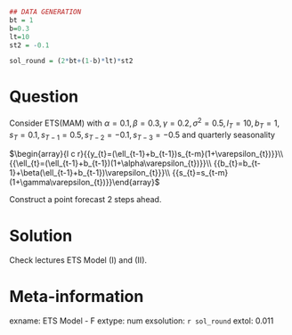 ```r
## DATA GENERATION
bt = 1
b=0.3
lt=10
st2 = -0.1

sol_round = (2*bt+(1-b)*lt)*st2

```


Question
========

Consider ETS(MAM) with $\alpha=0.1, \beta=0.3, \gamma=0.2, \sigma^2=0.5, l_T = 10, b_T = 1, s_{T} = 0.1, s_{T-1} = 0.5, s_{T-2} = -0.1, s_{T-3} = -0.5$ and quarterly seasonality

$\begin{array}{l c r}{{y_{t}=(\ell_{t-1}+b_{t-1})s_{t-m}(1+\varepsilon_{t})}}\\ {{\ell_{t}=(\ell_{t-1}+b_{t-1})(1+\alpha\varepsilon_{t})}}\\ {{b_{t}=b_{t-1}+\beta(\ell_{t-1}+b_{t-1})\varepsilon_{t}}}\\ {{s_{t}=s_{t-m}(1+\gamma\varepsilon_{t})}}\end{array}$

Construct a point forecast 2 steps ahead.







Solution
========

Check lectures ETS Model (I) and (II).


Meta-information
================
exname: ETS Model - F
extype: num
exsolution: `r sol_round`
extol: 0.011